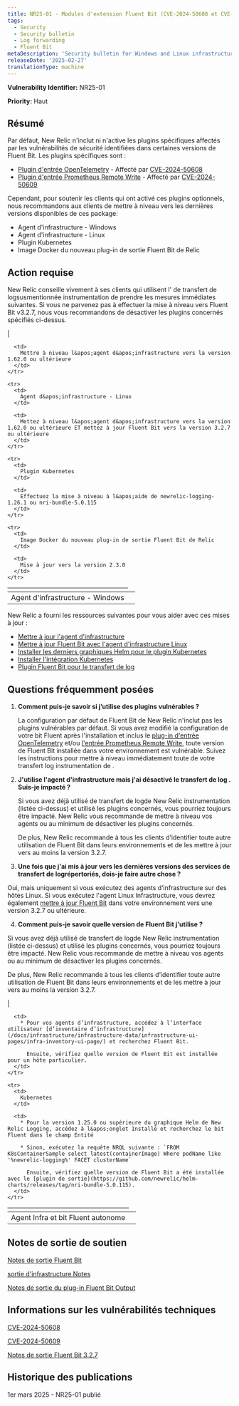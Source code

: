 ```yaml
---
title: NR25-01 - Modules d'extension Fluent Bit (CVE-2024-50608 et CVE-2024-50609)
tags:
  - Security
  - Security bulletin
  - Log forwarding
  - Fluent Bit
metaDescription: 'Security bulletin for Windows and Linux infrastructure agent and Fluent Bit, the Kubernetes plugin, and the Fluent Bit output plugin.'
releaseDate: '2025-02-27'
translationType: machine
---
```


<DNT>**Vulnerability Identifier:**</DNT> NR25-01

<DNT>**Priority:**</DNT> Haut

## Résumé

Par défaut, New Relic n&apos;inclut ni n&apos;active les plugins spécifiques affectés par les vulnérabilités de sécurité identifiées dans certaines versions de Fluent Bit. Les plugins spécifiques sont :

* [Plugin d&apos;entrée OpenTelemetry](https://docs.fluentbit.io/manual/pipeline/inputs/opentelemetry) - Affecté par [CVE-2024-50608](https://nvd.nist.gov/vuln/detail/CVE-2024-50608)
* [Plugin d&apos;entrée Prometheus Remote Write](https://docs.fluentbit.io/manual/pipeline/inputs/prometheus-remote-write) - Affecté par [CVE-2024-50609](https://nvd.nist.gov/vuln/detail/CVE-2024-50609)

Cependant, pour soutenir les clients qui ont activé ces plugins optionnels, nous recommandons aux clients de mettre à niveau vers les dernières versions disponibles de ces package:

* Agent d&apos;infrastructure - Windows
* Agent d&apos;infrastructure - Linux
* Plugin Kubernetes
* Image Docker du nouveau plug-in de sortie Fluent Bit de Relic

## Action requise

New Relic conseille vivement à ses clients qui utilisent l&apos; de transfert de logsusmentionnée instrumentation de prendre les mesures immédiates suivantes. Si vous ne parvenez pas à effectuer la mise à niveau vers Fluent Bit v3.2.7, nous vous recommandons de désactiver les plugins concernés spécifiés ci-dessus.

<table>
  <thead>
    | <th /><td>
  </thead>

  <tbody>
    <tr>
      <td>
        Agent d&apos;infrastructure - Windows
      </td>

      <td>
        Mettre à niveau l&apos;agent d&apos;infrastructure vers la version 1.62.0 ou ultérieure
      </td>
    </tr>

    <tr>
      <td>
        Agent d&apos;infrastructure - Linux
      </td>

      <td>
        Mettez à niveau l&apos;agent d&apos;infrastructure vers la version 1.62.0 ou ultérieure ET mettez à jour Fluent Bit vers la version 3.2.7 ou ultérieure
      </td>
    </tr>

    <tr>
      <td>
        Plugin Kubernetes
      </td>

      <td>
        Effectuez la mise à niveau à l&apos;aide de newrelic-logging-1.26.1 ou nri-bundle-5.0.115
      </td>
    </tr>

    <tr>
      <td>
        Image Docker du nouveau plug-in de sortie Fluent Bit de Relic
      </td>

      <td>
        Mise à jour vers la version 2.3.0
      </td>
    </tr>
  </tbody>
</table>

New Relic a fourni les ressources suivantes pour vous aider avec ces mises à jour :

* [Mettre à jour l&apos;agent d&apos;infrastructure](/docs/infrastructure/install-infrastructure-agent/update-or-uninstall/update-infrastructure-agent/)
* [Mettre à jour Fluent Bit avec l&apos;agent d&apos;infrastructure Linux](/docs/logs/forward-logs/forward-your-logs-using-infrastructure-agent/#install-fb-version)
* [Installer les derniers graphiques Helm pour le plugin Kubernetes](https://github.com/newrelic/helm-charts/tree/master?tab=readme-ov-file#Installthecharts)
* [Installer l&apos;intégration Kubernetes](/docs/kubernetes-pixie/kubernetes-integration/installation/kubernetes-integration-install-configure/)
* [Plugin Fluent Bit pour le transfert de log](/docs/logs/forward-logs/fluent-bit-plugin-log-forwarding/)

## Questions fréquemment posées

1. **Comment puis-je savoir si j’utilise des plugins vulnérables ?**

   La configuration par défaut de Fluent Bit de New Relic n&apos;inclut pas les plugins vulnérables par défaut. Si vous avez modifié la configuration de votre bit Fluent après l&apos;installation et inclus le [plug-in d&apos;entrée OpenTelemetry](https://docs.fluentbit.io/manual/pipeline/inputs/opentelemetry) et/ou [l&apos;entrée Prometheus Remote Write](https://docs.fluentbit.io/manual/pipeline/inputs/prometheus-remote-write), toute version de Fluent Bit installée dans votre environnement est vulnérable. Suivez les instructions pour mettre à niveau immédiatement toute de votre transfert log instrumentation de .

2. **J&apos;utilise l&apos;agent d&apos;infrastructure mais j&apos;ai désactivé le transfert de log . Suis-je impacté ?**

   Si vous avez déjà utilisé de transfert de logde New Relic instrumentation (listée ci-dessus) et utilisé les plugins concernés, vous pourriez toujours être impacté. New Relic vous recommande de mettre à niveau vos agents ou au minimum de désactiver les plugins concernés.

   De plus, New Relic recommande à tous les clients d’identifier toute autre utilisation de Fluent Bit dans leurs environnements et de les mettre à jour vers au moins la version 3.2.7.

3. **Une fois que j&apos;ai mis à jour vers les dernières versions des services de transfert de logrépertoriés, dois-je faire autre chose ?**

Oui, mais uniquement si vous exécutez des agents d’infrastructure sur des hôtes Linux. Si vous exécutez l&apos;agent Linux Infrastructure, vous devrez également [mettre à jour Fluent Bit](/docs/logs/forward-logs/forward-your-logs-using-infrastructure-agent/#install-fb-version) dans votre environnement vers une version 3.2.7 ou ultérieure.

4. **Comment puis-je savoir quelle version de Fluent Bit j&apos;utilise ?**

Si vous avez déjà utilisé de transfert de logde New Relic instrumentation (listée ci-dessus) et utilisé les plugins concernés, vous pourriez toujours être impacté. New Relic vous recommande de mettre à niveau vos agents ou au minimum de désactiver les plugins concernés.

De plus, New Relic recommande à tous les clients d’identifier toute autre utilisation de Fluent Bit dans leurs environnements et de les mettre à jour vers au moins la version 3.2.7.

<table>
  <thead>
    | <th /><td>
  </thead>

  <tbody>
    <tr>
      <td>
        Agent Infra et bit Fluent autonome
      </td>

      <td>
        * Pour vos agents d’infrastructure, accédez à l’interface utilisateur [d’inventaire d’infrastructure](/docs/infrastructure/infrastructure-data/infrastructure-ui-pages/infra-inventory-ui-page/) et recherchez Fluent Bit.

          Ensuite, vérifiez quelle version de Fluent Bit est installée pour un hôte particulier.
      </td>
    </tr>

    <tr>
      <td>
        Kubernetes
      </td>

      <td>
        * Pour la version 1.25.0 ou supérieure du graphique Helm de New Relic Logging, accédez à l&apos;onglet Installé et recherchez le bit Fluent dans le champ Entité

        * Sinon, exécutez la requête NRQL suivante : `FROM K8sContainerSample select latest(containerImage) Where podName like '%newrelic-logging%' FACET clusterName`

          Ensuite, vérifiez quelle version de Fluent Bit a été installée avec le [plugin de sortie](https://github.com/newrelic/helm-charts/releases/tag/nri-bundle-5.0.115).
      </td>
    </tr>
  </tbody>
</table>

## Notes de sortie de soutien

[Notes de sortie Fluent Bit](/docs/release-notes/fluentbit-release-notes/)

[sortie d&apos;infrastructure Notes](/docs/release-notes/infrastructure-release-notes/infrastructure-agent-release-notes/)

[Notes de sortie du plug-in Fluent Bit Output](https://github.com/newrelic/newrelic-fluent-bit-output/releases)

## Informations sur les vulnérabilités techniques

[CVE-2024-50608](https://nvd.nist.gov/vuln/detail/CVE-2024-50608)

[CVE-2024-50609](https://nvd.nist.gov/vuln/detail/CVE-2024-50609)

[Notes de sortie Fluent Bit 3.2.7](https://fluentbit.io/announcements/v3.2.7/)

## Historique des publications

1er mars 2025 - NR25-01 publié